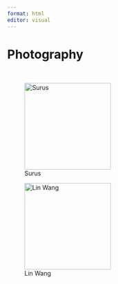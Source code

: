 ```yaml
---
format: html
editor: visual
---
```


# Photography
\

::: {layout-nrow="2"}
![Surus](pics/1.JPG){width="200"}

![Lin Wang](pics/2.jpeg){width="200"}
:::
